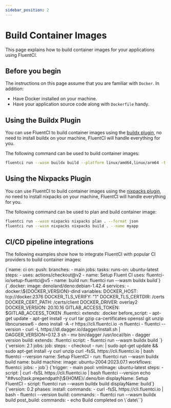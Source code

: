 ```yaml
---
sidebar_position: 2
---
```


# Build Container Images

This page explains how to build container images for your applications using FluentCI.

## Before you begin

The instructions on this page assume that you are familiar with `Docker`. In addition:

- Have Docker installed on your machine.
- Have your application source code along with `Dockerfile` handy.

## Using the Buildx Plugin

You can use FluentCI to build container images using the [buildx plugin](https://github.com/tsirysndr/daggerverse/tree/main/buildx), no need to install buildx on your machine, FluentCI will handle everything for you.

The following command can be used to build container images:

```bash
fluentci run --wasm buildx build --platform linux/amd64,linux/arm64 -t demo:latest .
```

## Using the Nixpacks Plugin

You can use FluentCI to build container images using the [nixpacks plugin](https://github.com/tsirysndr/daggerverse/tree/main/nixpacks), no need to install nixpacks on your machine, FluentCI will handle everything for you.

The following command can be used to plan and build container image:

```bash
fluentci run --wasm nixpacks nixpacks plan . --format json
fluentci run --wasm nixpacks nixpacks build . --name myapp
```

## CI/CD pipeline integrations

The following examples show how to integrate FluentCI with popular CI providers to build container images:


<Tabs>
  <TabItem value="gha" label="Github Actions">
    <CodeBlock language="yaml" title="ci.yml">
      {`name: ci
on:
  push:
    branches:
      - main
jobs:
  tasks:
    runs-on: ubuntu-latest
    steps:
      - uses: actions/checkout@v2
      - name: Setup Fluent CI
        uses: fluentci-io/setup-fluentci@v5
      - name: build
        run: fluentci run --wasm buildx build`}
    </CodeBlock>
  </TabItem>
  <TabItem value="gitlab" label="GitLab CI">
    <CodeBlock language="yaml" title=".gitlab-ci.yml">
      {`.docker:
  image: denoland/deno:debian-1.42.4
  services:
    - docker:\${DOCKER_VERSION}-dind
  variables:
    DOCKER_HOST: tcp://docker:2376
    DOCKER_TLS_VERIFY: "1"
    DOCKER_TLS_CERTDIR: /certs
    DOCKER_CERT_PATH: /certs/client
    DOCKER_DRIVER: overlay2
    DOCKER_VERSION: 20.10.16
    GITLAB_ACCESS_TOKEN: $GITLAB_ACCESS_TOKEN
.fluentci:
  extends: .docker
  before_script: 
    - apt-get update 
    - apt-get install -y curl tar gzip ca-certificates openssl git unzip libncursesw6
    - deno install -A -r https://cli.fluentci.io -n fluentci 
    - fluentci --version 
    - curl -L https://dl.dagger.io/dagger/install.sh | DAGGER_VERSION=0.12.3 sh 
    - mv bin/dagger /usr/local/bin 
    - dagger version
build:
  extends: .fluentci
script: - fluentci run --wasm buildx build
`}

</CodeBlock>
</TabItem>
<TabItem value="circleci" label="Circle CI">
<CodeBlock language="yaml" title=".circleci/config.yml">
{`version: 2.1
jobs:
  job:
    steps:
      - checkout
      - run: |
          sudo apt-get update && sudo apt-get install -y curl unzip
          curl -fsSL https://cli.fluentci.io | bash
          fluentci --version
        name: Setup FluentCI
      - run: fluentci run --wasm buildx build
        name: build
    machine:
      image: ubuntu-2004:2023.07.1
workflows:
  fluentci:
    jobs:
      - job`}
</CodeBlock>
</TabItem>
<TabItem value="azure" label="Azure Pipelines">
<CodeBlock language="yaml" title="azure-pipelines.yml">
{`trigger:
  - main
pool:
  vmImage: ubuntu-latest
steps:
  - script: |
      curl -fsSL https://cli.fluentci.io | bash
      fluentci --version
      echo "##vso[task.prependpath]\${HOME}/.deno/bin
    displayName: Setup FluentCI
  - script: fluentci run --wasm buildx build
    displayName: build`}
</CodeBlock>
</TabItem>
<TabItem value="aws" label="AWS CodePipeline">
<CodeBlock language="yaml" title="buildspec.yml">
{`version: 0.2
phases:
  install:
    commands:
      - curl -fsSL https://cli.fluentci.io | bash
      - fluentci --version
  build:
    commands:
      - fluentci run --wasm buildx build
  post_build:
    commands:
      - echo Build completed on \`date\``}
</CodeBlock>
</TabItem>
</Tabs>
